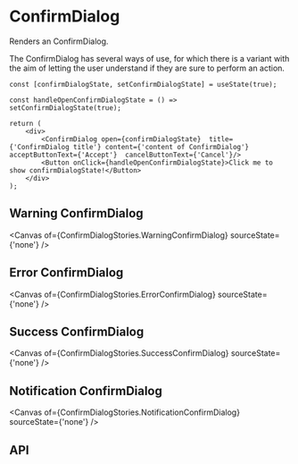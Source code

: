 

<Meta of={ConfirmDialogStories} />

# ConfirmDialog
Renders an ConfirmDialog.

The ConfirmDialog has several ways of use, for which there is a variant with the aim of letting the user understand if they are sure to perform an action.

```tsx
const [confirmDialogState, setConfirmDialogState] = useState(true);

const handleOpenConfirmDialogState = () => setConfirmDialogState(true);

return (
    <div>
        <ConfirmDialog open={confirmDialogState}  title={'ConfirmDialog title'} content={'content of ConfirmDialog'} acceptButtonText={'Accept'}  cancelButtonText={'Cancel'}/>
        <Button onClick={handleOpenConfirmDialogState}>Click me to show confirmDialogState!</Button>
    </div>
);
```

## Warning ConfirmDialog

<Canvas of={ConfirmDialogStories.WarningConfirmDialog} sourceState={'none'} />

## Error ConfirmDialog

<Canvas of={ConfirmDialogStories.ErrorConfirmDialog} sourceState={'none'} />

## Success ConfirmDialog

<Canvas of={ConfirmDialogStories.SuccessConfirmDialog} sourceState={'none'} />

## Notification ConfirmDialog

<Canvas of={ConfirmDialogStories.NotificationConfirmDialog} sourceState={'none'} />


## API

<ArgTypes of={ConfirmDialogStories} />

